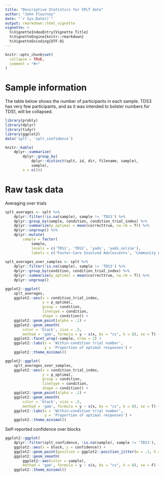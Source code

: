 ```yaml
---
title: "Descriptive Statistics for SPLT data"
author: "John Flournoy"
date: "`r Sys.Date()`"
output: rmarkdown::html_vignette
vignette: >
  %\VignetteIndexEntry{Vignette Title}
  %\VignetteEngine{knitr::rmarkdown}
  %\VignetteEncoding{UTF-8}
---
```


```r
knitr::opts_chunk$set(
  collapse = TRUE,
  comment = "#>"
)
```

# Sample information

The table below shows the number of participants in each sample. TDS3 has very few participants, and as it was intended to bolster numbers for TDS1, will be collapsed.

```r
library(probly)
library(dplyr)
library(tidyr)
library(ggplot2)
data('splt', 'splt_confidence')

knitr::kable(
    dplyr::summarize(
        dplyr::group_by(
            dplyr::distinct(splt, id, dir, filename, sample),
            sample),
        n = n()))
```

# Raw task data

Averaging over trials

```r

splt_averages <- splt %>%
    dplyr::filter(!is.na(sample), sample != 'TDS3') %>%
    dplyr::group_by(sample, condition, condition_trial_index) %>%
    dplyr::summarize(p_optimal = mean(correcttrue, na.rm = T)) %>%
    dplyr::ungroup() %>% 
    dplyr::mutate(
        sample = factor(
            sample,
            levels = c('TDS1', 'TDS2', 'yads', 'yads_online'),
            labels = c('Foster-Care Involved Adolescents', 'Community Adolescents', 'College', 'College, Online')))
    
splt_averages_over_samples <- splt %>%
    dplyr::filter(!is.na(sample), sample != 'TDS3') %>%
    dplyr::group_by(condition, condition_trial_index) %>%
    dplyr::summarize(p_optimal = mean(correcttrue, na.rm = T)) %>%
    dplyr::ungroup()

ggplot2::ggplot(
    splt_averages,
    ggplot2::aes(x = condition_trial_index,
                 y = p_optimal,
                 group = condition,
                 linetype = condition,
                 shape = condition)) + 
    ggplot2::geom_point(alpha = .1) + 
    ggplot2::geom_smooth(
        color = 'black', size = .5,
        method = 'gam', formula = y ~ s(x, bs = "cs", k = 8), se = T) + 
    ggplot2::facet_wrap(~sample, nrow = 2) + 
    ggplot2::labs(x = 'Within-condition trial number',
                  y = 'Proportion of optimal responses') + 
    ggplot2::theme_minimal()

ggplot2::ggplot(
    splt_averages_over_samples,
    ggplot2::aes(x = condition_trial_index,
                 y = p_optimal,
                 group = condition,
                 linetype = condition,
                 shape = condition)) + 
    ggplot2::geom_point(alpha = .1) + 
    ggplot2::geom_smooth(
        color = 'black', size = .5,
        method = 'gam', formula = y ~ s(x, bs = "cs", k = 8), se = T) +
    ggplot2::labs(x = 'Within-condition trial number',
                  y = 'Proportion of optimal responses') + 
    ggplot2::theme_minimal()


```

Self-reported confidence over blocks

```r
ggplot2::ggplot(
    dplyr::filter(splt_confidence, !is.na(sample), sample != 'TDS3'),
    ggplot2::aes(x = block, y = confidence)) + 
    ggplot2::geom_point(position = ggplot2::position_jitter(w = .3, h = .3), alpha = .1) +
    ggplot2::geom_smooth(
        ggplot2::aes(color = sample),
        method = 'gam', formula = y ~ s(x, bs = "cs", k = 8), se = F) + 
    ggplot2::theme_minimal()
```
